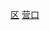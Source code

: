 {{Catnav|頁面分類|...|市辖区|辽宁市辖区}}
{{Catnav|頁面分類|...|辽宁县级行政区|营口区市}}
{{Catnav|頁面分類|...|辽宁地级市|营口|营口行政区划|营口区市}}
[[Category:营口区市|区]]
[[Category:辽宁市辖区|营口]]
{{catmore|站前区|营口市站前区}}